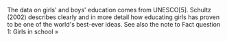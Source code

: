 
The data on girls' and boys' education comes from UNESCO[5]. Schultz (2002) describes clearly and in more detail how educating girls has proven to be one of the world's best-ever ideas. See also the note to Fact question 1: Girls in school »